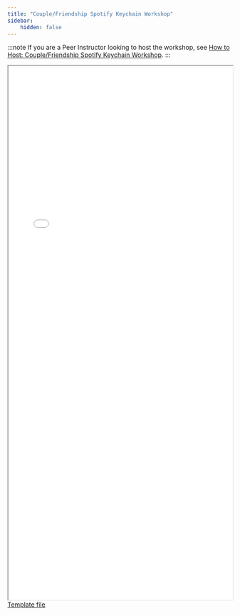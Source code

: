 ```yaml
---
title: "Couple/Friendship Spotify Keychain Workshop"
sidebar:
    hidden: false
---
```


:::note
If you are a Peer Instructor looking to host the workshop, see [How to Host: Couple/Friendship Spotify Keychain Workshop](/workshop/laser-spotify-keychain-internal/).
:::

<iframe src="/laser-spotify-keychain-slides.pdf" width="100%" height="1200px" style="min-height: 450px">
  <embed src="/laser-spotify-keychain-slides.pdf" type="application/pdf" />
</iframe>

<br/>
<a href="/wkshp-spotify-front-back-template.ai" download>Template file</a>
